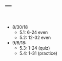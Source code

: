 ---
---

<br>

- 8/30/18
  - 5.1: 6-24 even
  - 5.2: 12-32 even
- 9/6/18:
  - 5.3: 1-24 (quiz)
  - 5.4: 1-31 (practice)
